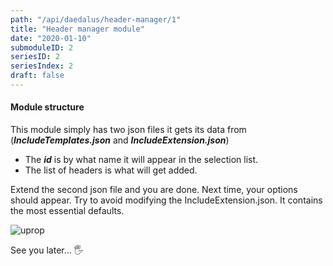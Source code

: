 ```yaml
---
path: "/api/daedalus/header-manager/1"
title: "Header manager module"
date: "2020-01-10"
submoduleID: 2
seriesID: 2
seriesIndex: 2
draft: false
---
```


#### Module structure

This module simply has two json files it gets its data from (**_IncludeTemplates.json_** and **_IncludeExtension.json_**)

- The **_id_** is by what name it will appear in the selection list.
- The list of headers is what will get added.

Extend the second json file and you are done. Next time, your options should appear.
Try to avoid modifying the IncludeExtension.json. It contains the most essential defaults.

![uprop](../../../../images/DaedalusAPI/class-generator/IncludeTemplates.png)

See you later... 🖐
